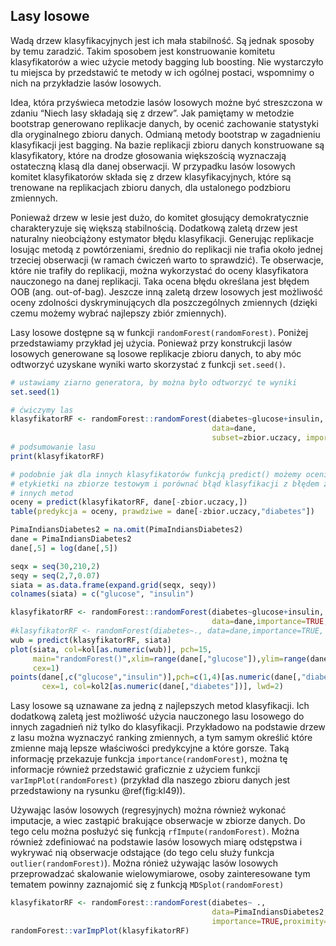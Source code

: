## Lasy losowe {#part_45}

Wadą drzew klasyfikacyjnych jest ich mała stabilność. Są jednak sposoby by temu
zaradzić. Takim sposobem jest konstruowanie komitetu klasyfikatorów a wiec użycie
metody bagging lub boosting. Nie wystarczyło tu miejsca by przedstawić te metody
w ich ogólnej postaci, wspomnimy o nich na przykładzie lasów losowych.

Idea, która przyświeca metodzie lasów losowych możne być streszczona w zdaniu
"Niech lasy składają się z drzew". Jak pamiętamy w metodzie bootstrap generowano
replikacje danych, by ocenić zachowanie statystyki dla oryginalnego zbioru danych.
Odmianą metody bootstrap w zagadnieniu klasyfikacji jest bagging. Na bazie replikacji zbioru danych konstruowane są klasyfikatory, które na drodze głosowania
większością wyznaczają ostateczną klasą dla danej obserwacji. W przypadku lasów
losowych komitet klasyfikatorów składa się z drzew klasyfikacyjnych, które są trenowane na replikacjach zbioru danych, dla ustalonego podzbioru zmiennych.

Ponieważ drzew w lesie jest dużo, do komitet głosujący demokratycznie charakteryzuje się większą stabilnością. Dodatkową zaletą drzew jest naturalny nieobciążony
estymator błędu klasyfikacji. Generując replikacje losując metodą z powtórzeniami,
średnio do replikacji nie trafia około jednej trzeciej obserwacji (w ramach ćwiczeń
warto to sprawdzić). Te obserwacje, które nie trafiły do replikacji, można wykorzystać do oceny klasyfikatora nauczonego na danej replikacji. Taka ocena błędu określana jest błędem OOB (ang. out-of-bag). Jeszcze inną zaletą drzew losowych jest
możliwość oceny zdolności dyskryminujących dla poszczególnych zmiennych (dzięki
czemu możemy wybrać najlepszy zbiór zmiennych).

Lasy losowe dostępne są w funkcji `randomForest(randomForest)`. Poniżej przedstawiamy przykład jej użycia. Ponieważ przy konstrukcji lasów losowych generowane
są losowe replikacje zbioru danych, to aby móc odtworzyć uzyskane wyniki warto
skorzystać z funkcji `set.seed()`.

```r
# ustawiamy ziarno generatora, by można było odtworzyć te wyniki
set.seed(1)

# ćwiczymy las
klasyfikatorRF <- randomForest::randomForest(diabetes~glucose+insulin,
                                             data=dane,
                                             subset=zbior.uczacy, importance=TRUE, proximity=TRUE)
# podsumowanie lasu
print(klasyfikatorRF)
```
```r
# podobnie jak dla innych klasyfikatorów funkcją predict() możemy ocenić
# etykietki na zbiorze testowym i porównać błąd klasyfikacji z błędem z
# innych metod
oceny = predict(klasyfikatorRF, dane[-zbior.uczacy,])
table(predykcja = oceny, prawdziwe = dane[-zbior.uczacy,"diabetes"])
```
```r
PimaIndiansDiabetes2 = na.omit(PimaIndiansDiabetes2)
dane = PimaIndiansDiabetes2
dane[,5] = log(dane[,5])

seqx = seq(30,210,2)
seqy = seq(2,7,0.07)
siata = as.data.frame(expand.grid(seqx, seqy))
colnames(siata) = c("glucose", "insulin")

klasyfikatorRF <- randomForest::randomForest(diabetes~glucose+insulin,
                                             data=dane,importance=TRUE, proximity=TRUE)
#klasyfikatorRF <- randomForest(diabetes~., data=dane,importance=TRUE, proximity=TRUE)
wub = predict(klasyfikatorRF, siata)
plot(siata, col=kol[as.numeric(wub)], pch=15, 
     main="randomForest()",xlim=range(dane[,"glucose"]),ylim=range(dane[,"insulin"]),
     cex=1)
points(dane[,c("glucose","insulin")],pch=c(1,4)[as.numeric(dane[,"diabetes"])], 
       cex=1, col=kol2[as.numeric(dane[,"diabetes"])], lwd=2)
```
Lasy losowe są uznawane za jedną z najlepszych metod klasyfikacji. Ich dodatkową zaletą jest możliwość użycia nauczonego lasu losowego do innych zagadnień niż
tylko do klasyfikacji. Przykładowo na podstawie drzew z lasu można wyznaczyć ranking zmiennych, a tym samym określić które zmienne mają lepsze właściwości predykcyjne a które gorsze. Taką informację przekazuje funkcja `importance(randomForest)`,
można tę informacje również przedstawić graficznie z użyciem funkcji `varImpPlot(randomForest)`
(przykład dla naszego zbioru danych jest przedstawiony na rysunku \@ref(fig:kl49)).

Używając lasów losowych (regresyjnych) można również wykonać imputacje,
a wiec zastąpić brakujące obserwacje w zbiorze danych. Do tego celu można posłużyć się funkcją `rfImpute(randomForest)`. Można również zdefiniować na podstawie
lasów losowych miarę odstępstwa i wykrywać nią obserwacje odstające (do tego celu służy funkcja `outlier(randomForest)`). Można rónież używając lasów losowych
przeprowadzać skalowanie wielowymiarowe, osoby zainteresowane tym tematem powinny zaznajomić się z funkcją `MDSplot(randomForest)`
```r
klasyfikatorRF <- randomForest::randomForest(diabetes~ .,
                                             data=PimaIndiansDiabetes2,
                                             importance=TRUE,proximity=TRUE)
randomForest::varImpPlot(klasyfikatorRF)
```